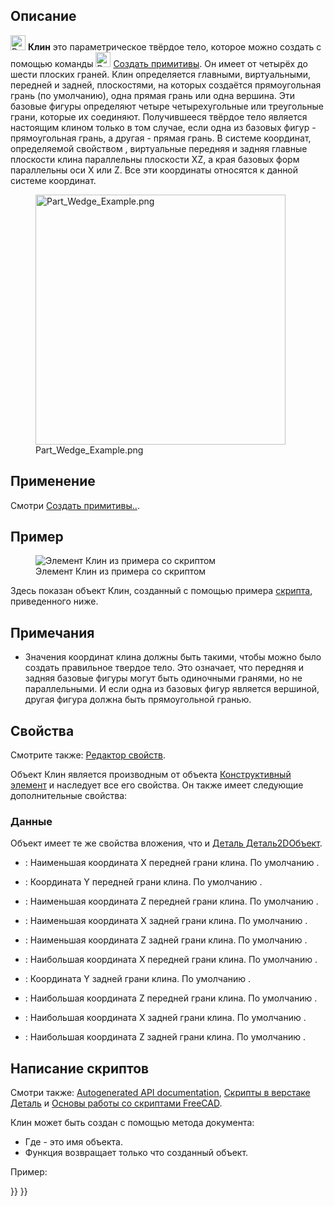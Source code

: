 <languages/>

{{Docnav/ru
|[[Part_Prism/ru|Призма]]
|[[Part_Helix/ru|Спираль винтовая]]
|[[Part_Workbench/ru|Деталь]]
|IconL=Part_Prism.svg
|IconR=Part_Helix.svg
|IconC=Workbench_Part.svg
}}

{{GuiCommand/ru
|Name=Part Wedge
|Name/ru=Клин
|MenuLocation=Деталь → Создать примитивы... → Клин
|Workbenches=[[Part_Workbench/ru|Деталь]]
|SeeAlso=[[Part_Primitives/ru|Создать примитивы]]
}}

<span id="Description"></span>
== Описание ==

[[Image:Part_Wedge.svg|24px]] '''Клин''' это параметрическое твёрдое тело, которое можно создать с помощью команды [[Image:Part_Primitives.svg|24px]] [[Part_Primitives/ru|Создать примитивы]]. Он имеет от четырёх до шести плоских граней. Клин определяется главными, виртуальными, передней и задней, плоскостями, на которых создаётся прямоугольная грань (по умолчанию), одна прямая грань или одна вершина. Эти базовые фигуры определяют четыре четырехугольные или треугольные грани, которые их соединяют. Получившееся твёрдое тело является настоящим клином только в том случае, если одна из базовых фигур - прямоугольная грань, а другая - прямая грань. В системе координат, определяемой свойством {{PropertyData|Размещение}}, виртуальные передняя и задняя главные плоскости клина параллельны плоскости XZ, а края базовых форм параллельны оси X или Z. Все эти координаты относятся к данной системе координат.

[[Image:Part_Wedge_Example.png|400px]]

<span id="Usage"></span>
== Применение ==

Смотри [[Part_Primitives#Usage/ru|Создать примитивы..]].

<span id="Example"></span>
== Пример ==

[[Image:Part_Wedge_Scripting_Example.png|thumb|Элемент Клин из примера со скриптом]]

Здесь показан объект Клин, созданный с помощью примера [[#Scripting|скрипта]], приведенного ниже.

<span id="Notes"></span>
== Примечания ==

* Значения координат клина должны быть такими, чтобы можно было создать правильное твердое тело. Это означает, что передняя и задняя базовые фигуры могут быть одиночными гранями, но не параллельными. И если одна из базовых фигур является вершиной, другая фигура должна быть прямоугольной гранью.

<span id="Properties"></span>
== Свойства ==

Смотрите также: [[property_editor/ru|Редактор свойств]].

Объект Клин является производным от объекта [[Part_Feature/ru|Конструктивный элемент]] и наследует все его свойства. Он также имеет следующие дополнительные свойства:

<span id="Data"></span>
=== Данные ===

{{TitleProperty|Вложение}}

Объект имеет те же свойства вложения, что и [[Part_Part2DObject#Data/ru|Деталь Деталь2DОбъект]].

{{TitleProperty|Клин}}

* {{PropertyData|Xmin|Расстояние}}: Наименьшая координата X передней грани клина. По умолчанию {{Value|0мм}}.
* {{PropertyData|Ymin|Расстояние}}: Координата Y передней грани клина. По умолчанию {{Value|0мм}}.
* {{PropertyData|Zmin|Расстояние}}: Наименьшая координата Z передней грани клина. По умолчанию {{Value|0мм}}.
* {{PropertyData|X2min|Расстояние}}: Наименьшая координата X задней грани клина. По умолчанию {{Value|2мм}}.
* {{PropertyData|Z2min|Расстояние}}: Наименьшая координата Z задней грани клина. По умолчанию {{Value|2мм}}.
* {{PropertyData|Xmax|Расстояние}}: Наибольшая координата X передней грани клина. По умолчанию {{Value|10мм}}.
* {{PropertyData|Ymax|Расстояние}}: Координата Y задней грани клина. По умолчанию {{Value|10мм}}.
* {{PropertyData|Zmax|Расстояние}}: Наибольшая координата Z передней грани клина. По умолчанию {{Value|10мм}}.
* {{PropertyData|X2max|Расстояние}}: Наибольшая координата X задней грани клина. По умолчанию {{Value|8мм}}.
* {{PropertyData|Z2max|Расстояние}}: Наибольшая координата Z задней грани клина. По умолчанию {{Value|8мм}}.

<span id="Scripting"></span>
== Написание скриптов ==

Смотри также: [https://freecad.github.io/SourceDoc/ Autogenerated API documentation], [[Part_scripting/ru|Скрипты в верстаке Деталь]] и [[FreeCAD_Scripting_Basics/ru|Основы работы со скриптами FreeCAD]].

Клин может быть создан с помощью метода {{Incode|addObject()}} документа:

{{Code|code=
wedge = FreeCAD.ActiveDocument.addObject("Part::Wedge", "myWedge")
}}

* Где{{Incode|"myWedge"}} - это имя объекта.
* Функция возвращает только что созданный объект.

Пример:

{{Code|code=
import FreeCAD as App

doc = App.activeDocument()

wedge = doc.addObject("Part::Wedge", "myWedge")
wedge.Xmin = 1
wedge.Ymin = 2
wedge.Zmin = 3
wedge.X2min = 4
wedge.Z2min = 6
wedge.Xmax = 15
wedge.Ymax = 20
wedge.Zmax = 55
wedge.X2max = 10
wedge.Z2max = 12
wedge.Placement = App.Placement(App.Vector(1, 2, 3), App.Rotation(75, 60, 30))

doc.recompute()
}}


{{Docnav/ru
|[[Part_Prism/ru|Призма]]
|[[Part_Helix/ru|Спираль винтовая]]
|[[Part_Workbench/ru|Деталь]]
|IconL=Part_Prism.svg
|IconR=Part_Helix.svg
|IconC=Workbench_Part.svg
}}

{{Part_Tools_navi{{#translation:}}}}
{{Userdocnavi{{#translation:}}}}